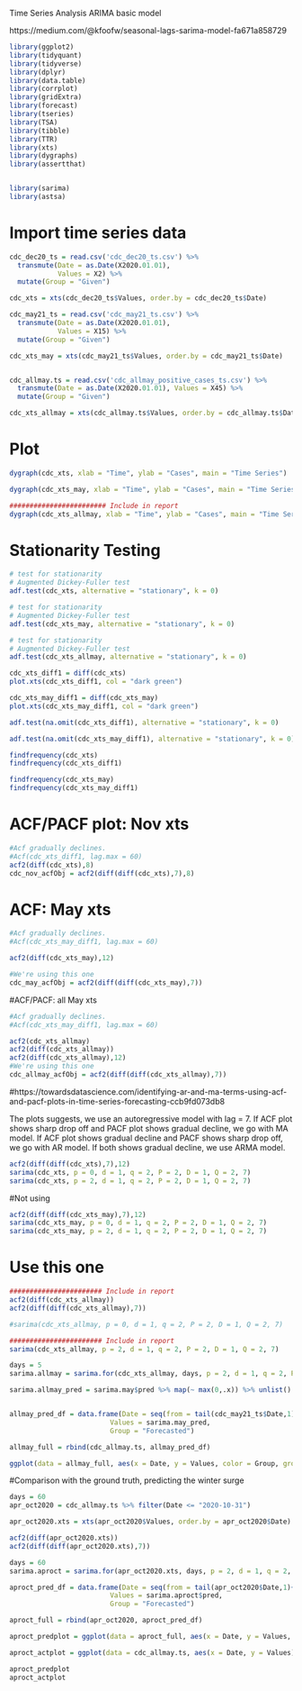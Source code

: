 Time Series Analysis ARIMA basic model

https://medium.com/@kfoofw/seasonal-lags-sarima-model-fa671a858729
```{r, message = FALSE}

library(ggplot2)
library(tidyquant)
library(tidyverse)
library(dplyr)
library(data.table)
library(corrplot)
library(gridExtra)
library(forecast)
library(tseries)
library(TSA)
library(tibble)
library(TTR)
library(xts)
library(dygraphs)
library(assertthat)


library(sarima)
library(astsa)
```

# Import time series data
```{r}
cdc_dec20_ts = read.csv('cdc_dec20_ts.csv') %>% 
  transmute(Date = as.Date(X2020.01.01),
            Values = X2) %>% 
  mutate(Group = "Given")

cdc_xts = xts(cdc_dec20_ts$Values, order.by = cdc_dec20_ts$Date)

cdc_may21_ts = read.csv('cdc_may21_ts.csv') %>% 
  transmute(Date = as.Date(X2020.01.01),
            Values = X15) %>% 
  mutate(Group = "Given")

cdc_xts_may = xts(cdc_may21_ts$Values, order.by = cdc_may21_ts$Date)


cdc_allmay.ts = read.csv('cdc_allmay_positive_cases_ts.csv') %>% 
  transmute(Date = as.Date(X2020.01.01), Values = X45) %>% 
  mutate(Group = "Given")

cdc_xts_allmay = xts(cdc_allmay.ts$Values, order.by = cdc_allmay.ts$Date)
```

# Plot
```{r}
dygraph(cdc_xts, xlab = "Time", ylab = "Cases", main = "Time Series")

```

```{r}
dygraph(cdc_xts_may, xlab = "Time", ylab = "Cases", main = "Time Series")
```

```{r}
######################## Include in report
dygraph(cdc_xts_allmay, xlab = "Time", ylab = "Cases", main = "Time Series")
```




# Stationarity Testing
```{r}
# test for stationarity
# Augmented Dickey-Fuller test
adf.test(cdc_xts, alternative = "stationary", k = 0)
```

```{r}
# test for stationarity
# Augmented Dickey-Fuller test
adf.test(cdc_xts_may, alternative = "stationary", k = 0)
```

```{r}
# test for stationarity
# Augmented Dickey-Fuller test
adf.test(cdc_xts_allmay, alternative = "stationary", k = 0)
```

```{r}
cdc_xts_diff1 = diff(cdc_xts)
plot.xts(cdc_xts_diff1, col = "dark green")
```

```{r}
cdc_xts_may_diff1 = diff(cdc_xts_may)
plot.xts(cdc_xts_may_diff1, col = "dark green")
```

```{r}
adf.test(na.omit(cdc_xts_diff1), alternative = "stationary", k = 0)
```

```{r}
adf.test(na.omit(cdc_xts_may_diff1), alternative = "stationary", k = 0)
```

```{r}
findfrequency(cdc_xts)
findfrequency(cdc_xts_diff1)

findfrequency(cdc_xts_may)
findfrequency(cdc_xts_may_diff1)
```

# ACF/PACF plot: Nov xts
```{r}
#Acf gradually declines.
#Acf(cdc_xts_diff1, lag.max = 60)
acf2(diff(cdc_xts),8)
cdc_nov_acfObj = acf2(diff(diff(cdc_xts),7),8)
```

# ACF: May xts
```{r}
#Acf gradually declines.
#Acf(cdc_xts_may_diff1, lag.max = 60)

acf2(diff(cdc_xts_may),12)

#We're using this one 
cdc_may_acfObj = acf2(diff(diff(cdc_xts_may),7))
```

#ACF/PACF: all May xts
```{r}
#Acf gradually declines.
#Acf(cdc_xts_may_diff1, lag.max = 60)

acf2(cdc_xts_allmay)
acf2(diff(cdc_xts_allmay))
acf2(diff(cdc_xts_allmay),12)
#We're using this one 
cdc_allmay_acfObj = acf2(diff(diff(cdc_xts_allmay),7))
```

#https://towardsdatascience.com/identifying-ar-and-ma-terms-using-acf-and-pacf-plots-in-time-series-forecasting-ccb9fd073db8

The plots suggests, we use an autoregressive model with lag = 7. If ACF plot shows sharp drop off and PACF plot shows gradual decline, we go with MA model. If ACF plot shows gradual decline and PACF shows sharp drop off, we go with AR model. If both shows gradual decline, we use ARMA model.


```{r}
acf2(diff(diff(cdc_xts),7),12)
sarima(cdc_xts, p = 0, d = 1, q = 2, P = 2, D = 1, Q = 2, 7)
sarima(cdc_xts, p = 2, d = 1, q = 2, P = 2, D = 1, Q = 2, 7)
```

#Not using
```{r}
acf2(diff(diff(cdc_xts_may),7),12)
sarima(cdc_xts_may, p = 0, d = 1, q = 2, P = 2, D = 1, Q = 2, 7)
sarima(cdc_xts_may, p = 2, d = 1, q = 2, P = 2, D = 1, Q = 2, 7)
```
# Use this one
```{r}
####################### Include in report
acf2(diff(cdc_xts_allmay))
acf2(diff(diff(cdc_xts_allmay),7))

#sarima(cdc_xts_allmay, p = 0, d = 1, q = 2, P = 2, D = 1, Q = 2, 7)

####################### Include in report
sarima(cdc_xts_allmay, p = 2, d = 1, q = 2, P = 2, D = 1, Q = 2, 7)
```
```{r}
days = 5
sarima.allmay = sarima.for(cdc_xts_allmay, days, p = 2, d = 1, q = 2, P = 2, D = 1, Q = 2, 7) 

sarima.allmay_pred = sarima.may$pred %>% map(~ max(0,.x)) %>% unlist()


allmay_pred_df = data.frame(Date = seq(from = tail(cdc_may21_ts$Date,1)+1, by = 1, length.out = days),
                         Values = sarima.may_pred,
                         Group = "Forecasted")

allmay_full = rbind(cdc_allmay.ts, allmay_pred_df)

ggplot(data = allmay_full, aes(x = Date, y = Values, color = Group, group = 1)) + geom_line() + coord_x_date(xlim = c("2021-03-01","2021-15-05"), ylim = (c(-10,20000))) + ggtitle("Time Series")
```

#Comparison with the ground truth, predicting the winter surge
```{r}
days = 60
apr_oct2020 = cdc_allmay.ts %>% filter(Date <= "2020-10-31")

apr_oct2020.xts = xts(apr_oct2020$Values, order.by = apr_oct2020$Date)

```

```{r}
acf2(diff(apr_oct2020.xts))
acf2(diff(diff(apr_oct2020.xts),7))
```

```{r}
days = 60
sarima.aproct = sarima.for(apr_oct2020.xts, days, p = 2, d = 1, q = 2, P = 2, D = 1, Q = 2, 7)

aproct_pred_df = data.frame(Date = seq(from = tail(apr_oct2020$Date,1)+1, by = 1, length.out = days),
                         Values = sarima.aproct$pred,
                         Group = "Forecasted")

aproct_full = rbind(apr_oct2020, aproct_pred_df)

aproct_predplot = ggplot(data = aproct_full, aes(x = Date, y = Values, color = Group, group = 1)) + geom_line() + coord_x_date(ylim = (c(-10,80000))) + ggtitle("Time Series")

aproct_actplot = ggplot(data = cdc_allmay.ts, aes(x = Date, y = Values)) + geom_line() + coord_x_date(xlim = c("2020-01-01","2021-01-01"),ylim = (c(-10,80000))) + ggtitle("Time Series")

aproct_predplot
aproct_actplot
```




